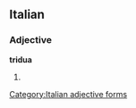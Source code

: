 ==Italian==

===Adjective===
'''tridua''' {{f}}

# {{feminine of|[[triduo]]}}
[[Category:Italian adjective forms]]
